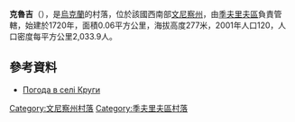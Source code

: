 {{coord|48|50|16|N|28|19|52|E|scale:30000|display=title}}

'''克魯吉'''（{{lang-uk|Круги}}），是[[烏克蘭|烏克蘭]]的村落，位於該國西南部[[文尼察州|文尼察州]]，由[[季夫里夫區|季夫里夫區]]負責管轄，始建於1720年，面積0.06平方公里，海拔高度277米，2001年人口120，人口密度每平方公里2,033.9人。

==參考資料==
* [http://weather.in.ua/ua/vinnickaja/12456 Погода в селі Круги] {{Wayback|url=http://weather.in.ua/ua/vinnickaja/12456 |date=20111220085554 }}

[[Category:文尼察州村落|Category:文尼察州村落]]
[[Category:季夫里夫區村落|Category:季夫里夫區村落]]


{{Vinnytsia-geo-stub}}